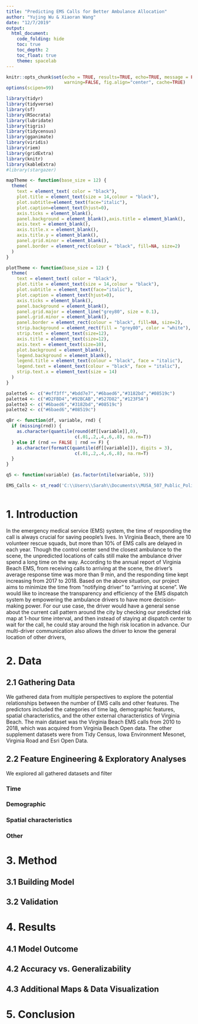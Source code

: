 ```yaml
---
title: "Predicting EMS Calls for Better Ambulance Allocation"
author: "Yujing Wu & Xiaoran Wang"
date: "12/7/2019"
output:
  html_document:
    code_folding: hide
    toc: true
    toc_depth: 2
    toc_float: true
    theme: spacelab
---
```


```r
knitr::opts_chunk$set(echo = TRUE, results=TRUE, echo=TRUE, message = FALSE, 
                      warning=FALSE, fig.align="center", cache=TRUE)
options(scipen=99)
```

```r
library(tidyr)
library(tidyverse)
library(sf)
library(RSocrata)
library(lubridate)
library(tigris)
library(tidycensus)
library(gganimate)
library(viridis)
library(riem)
library(gridExtra)
library(knitr)
library(kableExtra)
#library(stargazer)

mapTheme <- function(base_size = 12) {
  theme(
    text = element_text( color = "black"),
    plot.title = element_text(size = 14,colour = "black"),
    plot.subtitle=element_text(face="italic"),
    plot.caption=element_text(hjust=0),
    axis.ticks = element_blank(),
    panel.background = element_blank(),axis.title = element_blank(),
    axis.text = element_blank(),
    axis.title.x = element_blank(),
    axis.title.y = element_blank(),
    panel.grid.minor = element_blank(),
    panel.border = element_rect(colour = "black", fill=NA, size=2)
  )
}

plotTheme <- function(base_size = 12) {
  theme(
    text = element_text( color = "black"),
    plot.title = element_text(size = 14,colour = "black"),
    plot.subtitle = element_text(face="italic"),
    plot.caption = element_text(hjust=0),
    axis.ticks = element_blank(),
    panel.background = element_blank(),
    panel.grid.major = element_line("grey80", size = 0.1),
    panel.grid.minor = element_blank(),
    panel.border = element_rect(colour = "black", fill=NA, size=2),
    strip.background = element_rect(fill = "grey80", color = "white"),
    strip.text = element_text(size=12),
    axis.title = element_text(size=12),
    axis.text = element_text(size=10),
    plot.background = element_blank(),
    legend.background = element_blank(),
    legend.title = element_text(colour = "black", face = "italic"),
    legend.text = element_text(colour = "black", face = "italic"),
    strip.text.x = element_text(size = 14)
  )
}

palette5 <- c("#eff3ff","#bdd7e7","#6baed6","#3182bd","#08519c")
palette4 <- c("#D2FBD4","#92BCAB","#527D82","#123F5A")
palette3 <- c("#6baed6","#3182bd","#08519c")
palette2 <- c("#6baed6","#08519c")

qBr <- function(df, variable, rnd) {
  if (missing(rnd)) {
    as.character(quantile(round(df[[variable]],0),
                          c(.01,.2,.4,.6,.8), na.rm=T))
  } else if (rnd == FALSE | rnd == F) {
    as.character(formatC(quantile(df[[variable]]), digits = 3),
                          c(.01,.2,.4,.6,.8), na.rm=T)
  }
}

q5 <- function(variable) {as.factor(ntile(variable, 5))}
```

```r
EMS_Calls <- st_read('C:\\Users\\Sarah\\Documents\\MUSA_507_Public_Policy_Analytics\\Predict-EMS-call-to-better-allocate-ambulances\\EMS_calls.geojson')
```

```r

```

# 1. Introduction 
In the emergency medical service (EMS) system, the time of responding the call is always crucial for saving people’s lives. In Virginia Beach, there are 10 volunteer rescue squads, but more than 10% of EMS calls are delayed in each year. Though the control center send the closest ambulance to the scene, the unpredicted locations of calls still make the ambulance driver spend a long time on the way. According to the annual report of Virginia Beach EMS, from receiving calls to arriving at the scene, the driver's average response time was more than 9 min, and the responding time kept increasing from 2017 to 2018. Based on the above situation, our project aims to minimize the time from “notifying driver” to “arriving at scene”. 
We would like to  increase the transparency and efficiency of the EMS dispatch system by empowering the ambulance drivers to have more decision-making power. For our use case, the driver would have a general sense about the current call pattern around the city by checking our predicted risk map at 1-hour time interval, and then instead of staying at dispatch center to wait for the call, he could stay around the high risk location in advance. Our multi-driver communication also allows the driver to know the general location of other drivers, 

# 2. Data 
## 2.1 Gathering Data 
We gathered data from multiple perspectives to explore the potential relationships between the number of EMS calls and other features. The predictors included the categories of time lag, demographic features, spatial characteristics, and the other external characteristics of Virginia Beach. The main dataset was the Virginia Beach EMS calls from 2010 to 2018, which was acquired from Virginia Beach Open data. The other supplement datasets were from Tidy Census, Iowa Environment Mesonet,  Virginia Road and Esri Open Data.

## 2.2 Feature Engineering & Exploratory Analyses
We explored all gathered datasets and filter 

### Time

### Demographic

### Spatial characteristics

### Other 

# 3. Method 

## 3.1 Building Model 

## 3.2 Validation 

# 4. Results 

## 4.1 Model Outcome

## 4.2 Accuracy vs. Generalizability

## 4.3 Additional Maps & Data Visualization

# 5. Conclusion


